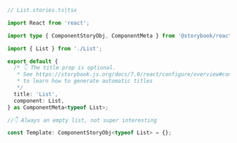 ```ts
// List.stories.ts|tsx

import React from 'react';

import type { ComponentStoryObj, ComponentMeta } from '@storybook/react';

import { List } from './List';

export default {
  /* 👇 The title prop is optional.
   * See https://storybook.js.org/docs/7.0/react/configure/overview#configure-story-loading
   * to learn how to generate automatic titles
   */
  title: 'List',
  component: List,
} as ComponentMeta<typeof List>;

//👇 Always an empty list, not super interesting

const Template: ComponentStoryObj<typeof List> = {};
```
